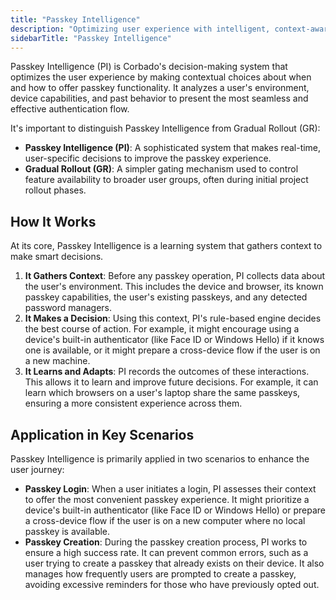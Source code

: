 ```yaml
---
title: "Passkey Intelligence"
description: "Optimizing user experience with intelligent, context-aware passkey decisions."
sidebarTitle: "Passkey Intelligence"
---
```


Passkey Intelligence (PI) is Corbado's decision-making system that optimizes the user experience by making contextual choices about when and how to offer passkey functionality. It analyzes a user's environment, device capabilities, and past behavior to present the most seamless and effective authentication flow.

It's important to distinguish Passkey Intelligence from Gradual Rollout (GR):
- **Passkey Intelligence (PI)**: A sophisticated system that makes real-time, user-specific decisions to improve the passkey experience.
- **Gradual Rollout (GR)**: A simpler gating mechanism used to control feature availability to broader user groups, often during initial project rollout phases.

## How It Works

At its core, Passkey Intelligence is a learning system that gathers context to make smart decisions.

1.  **It Gathers Context**: Before any passkey operation, PI collects data about the user's environment. This includes the device and browser, its known passkey capabilities, the user's existing passkeys, and any detected password managers.
2.  **It Makes a Decision**: Using this context, PI's rule-based engine decides the best course of action. For example, it might encourage using a device's built-in authenticator (like Face ID or Windows Hello) if it knows one is available, or it might prepare a cross-device flow if the user is on a new machine.
3.  **It Learns and Adapts**: PI records the outcomes of these interactions. This allows it to learn and improve future decisions. For example, it can learn which browsers on a user's laptop share the same passkeys, ensuring a more consistent experience across them.

## Application in Key Scenarios

Passkey Intelligence is primarily applied in two scenarios to enhance the user journey:

-   **Passkey Login**: When a user initiates a login, PI assesses their context to offer the most convenient passkey experience. It might prioritize a device's built-in authenticator (like Face ID or Windows Hello) or prepare a cross-device flow if the user is on a new computer where no local passkey is available.
-   **Passkey Creation**: During the passkey creation process, PI works to ensure a high success rate. It can prevent common errors, such as a user trying to create a passkey that already exists on their device. It also manages how frequently users are prompted to create a passkey, avoiding excessive reminders for those who have previously opted out.